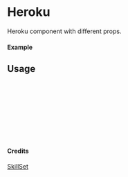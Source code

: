 
<Meta of={Heroku} title="SkillSet/Heroku" />

# Heroku

Heroku component with different props.

#### Example

<Canvas of={Heroku.Primary} />

## Usage

```ts
import { Heroku } from "yadl-ui";

const Example = () => {
  return (
      <Heroku />
  );
};

export default Example;
```

#### Credits
[SkillSet](https://skillicons.dev)
